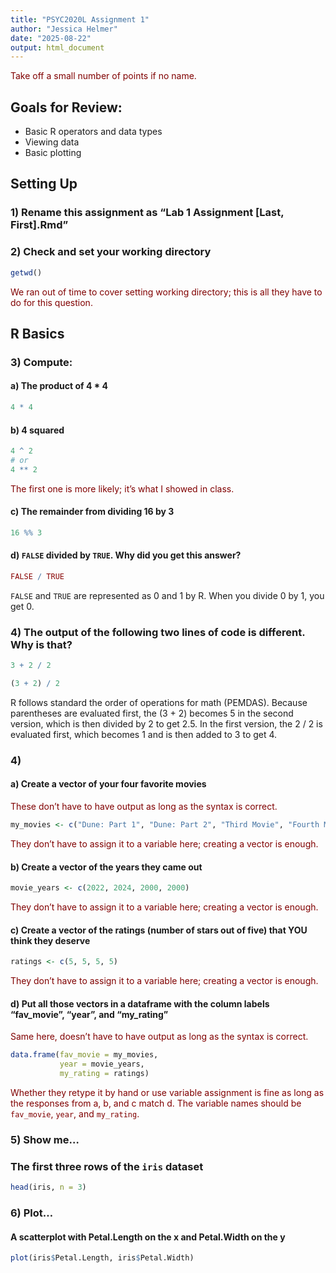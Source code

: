 ```yaml
---
title: "PSYC2020L Assignment 1"
author: "Jessica Helmer"
date: "2025-08-22"
output: html_document
---
```

<div style = "color:maroon">Take off a small number of points if no name. </div>
## Goals for Review:

* Basic R operators and data types
* Viewing data
* Basic plotting

## Setting Up

### 1) Rename this assignment as "Lab 1 Assignment [Last, First].Rmd" 

### 2) Check and set your working directory

```r
getwd()
```
<div style = "color:maroon">We ran out of time to cover setting working directory; this is all they have to do for this question.</div>

## R Basics

### 3) Compute:

#### a) The product of 4 * 4

```r
4 * 4
```

#### b) 4 squared

```r
4 ^ 2
# or
4 ** 2
```
<div style = "color:maroon">The first one is more likely; it's what I showed in class.</div>

#### c) The remainder from dividing 16 by 3

```r
16 %% 3
```

#### d) `FALSE` divided by `TRUE`. Why did you get this answer?

```r
FALSE / TRUE
```
`FALSE` and `TRUE` are represented as 0 and 1 by R. When you divide 0 by 1, you get 0.

### 4) The output of the following two lines of code is different. Why is that?

```r

3 + 2 / 2

```

```r

(3 + 2) / 2

```
R follows standard the order of operations for math (PEMDAS). Because parentheses are evaluated first, the (3 + 2) becomes 5 in the second version, which is then divided by 2 to get 2.5. In the first version, the 2 / 2 is evaluated first, which becomes 1 and is then added to 3 to get 4.

### 4) 

#### a) Create a vector of your four favorite movies
<div style="color:maroon">These don't have to have output as long as the syntax is correct. </div>
```r
my_movies <- c("Dune: Part 1", "Dune: Part 2", "Third Movie", "Fourth Movie")
```
<div style="color:maroon">They don't have to assign it to a variable here; creating a vector is enough. </div>

#### b) Create a vector of the years they came out

```r
movie_years <- c(2022, 2024, 2000, 2000)
```
<div style="color:maroon">They don't have to assign it to a variable here; creating a vector is enough. </div>

#### c) Create a vector of the ratings (number of stars out of five) that YOU think they deserve

```r
ratings <- c(5, 5, 5, 5)
```
<div style="color:maroon">They don't have to assign it to a variable here; creating a vector is enough. </div>

#### d) Put all those vectors in a dataframe with the column labels "fav_movie", "year", and "my_rating"
<div style="color:maroon">Same here, doesn't have to have output as long as the syntax is correct. </div>
```r
data.frame(fav_movie = my_movies,
           year = movie_years,
           my_rating = ratings)
```
<div style="color:maroon">Whether they retype it by hand or use variable assignment is fine as long as the responses from a, b, and c match d. The variable names should be `fav_movie`, `year`, and `my_rating`. </div>

### 5) Show me...

### The first three rows of the `iris` dataset

```r
head(iris, n = 3)
```

### 6) Plot...

#### A scatterplot with Petal.Length on the x and Petal.Width on the y

```r
plot(iris$Petal.Length, iris$Petal.Width)
```








